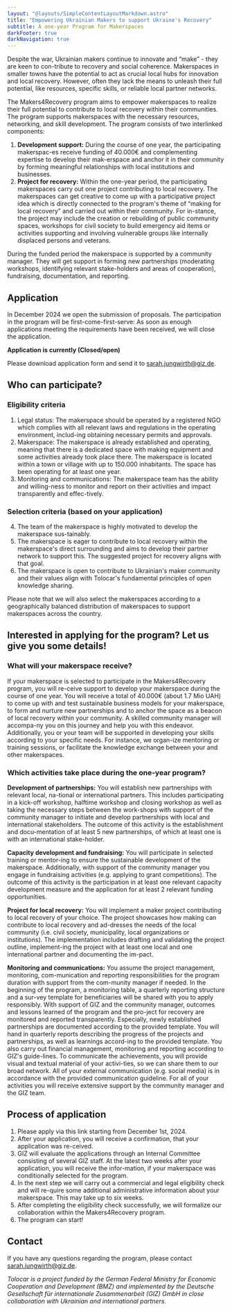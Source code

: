 ```yaml
---
layout: "@layouts/SimpleContentLayoutMarkdown.astro"
title: "Empowering Ukrainian Makers to support Ukraine's Recovery"
subtitle: A one-year Program for Makerspaces
darkFooter: true
darkNavigation: true
---
```


Despite the war, Ukrainian makers continue to innovate and “make” - they are keen to con-tribute to recovery and social coherence. Makerspaces in smaller towns have the potential to act as crucial local hubs for innovation and local recovery. However, often they lack the means to unleash their full potential, like resources, specific skills, or reliable local partner networks. 

The Makers4Recovery program aims to empower makerspaces to realize their full potential to contribute to local recovery within their communities. The program supports makerspaces with the necessary resources, networking, and skill development. The program consists of two interlinked components:

1. **Development support:** During the course of one year, the participating makerspac-es receive funding of 40.000€ and complementing expertise to develop their mak-erspace and anchor it in their community by forming meaningful relationships with local institutions and businesses.
2. **Project for recovery:** Within the one-year period, the participating makerspaces carry out one project contributing to local recovery. The makerspaces can get creative to come up with a participative project idea which is directly connected to the program's theme of “making for local recovery” and carried out within their community. For in-stance, the project may include the creation or rebuilding of public community spaces, workshops for civil society to build emergency aid items or activities supporting and involving vulnerable groups like internally displaced persons and veterans. 

During the funded period the makerspace is supported by a community manager. They will get support in forming new partnerships (moderating workshops, identifying relevant stake-holders and areas of cooperation), fundraising, documentation, and reporting. 


## Application
In December 2024 we open the submission of proposals. The participation in the program will be first-come-first-serve: As soon as enough applications meeting the requirements have been received, we will close the application. 

**Application is currently (Closed/open)**

Please download application form and send it to [sarah.jungwirth@giz.de](mailto:sarah.jungwirth@giz.de).

## Who can participate?

### Eligibility criteria

1. Legal status: The makerspace should be operated by a registered NGO which complies with all relevant laws and regulations in the operating environment, includ-ing obtaining necessary permits and approvals.
2. Makerspace: The makerspace is already established and operating, meaning that there is a dedicated space with making equipment and some activities already took place there. The makerspace is located within a town or village with up to 150.000 inhabitants. The space has been operating for at least one year.
3. Monitoring and communications: The makerspace team has the ability and willing-ness to monitor and report on their activities and impact transparently and effec-tively.

### Selection criteria (based on your application)

4. The team of the makerspace is highly motivated to develop the makerspace sus-tainably.
5. The makerspace is eager to contribute to local recovery within the makerspace's direct surrounding and aims to develop their partner network to support this. The suggested project for recovery aligns with that goal. 
6. The makerspace is open to contribute to Ukrainian's maker community and their values align with Tolocar's fundamental principles of open knowledge sharing.
 
Please note that we will also select the makerspaces according to a geographically balanced distribution of makerspaces to support makerspaces across the country.


## Interested in applying for the program? Let us give you some details!

### What will your makerspace receive?
If your makerspace is selected to participate in the Makers4Recovery program, you will re-ceive support to develop your makerspace during the course of one year. You will receive a total of 40.000€ (about 1.7 Mio UAH) to come up with and test sustainable business models for your makerspace, to form and nurture new partnerships and to anchor the space as a beacon of local recovery within your community. A skilled community manager will accompa-ny you on this journey and help you with this endeavor. Additionally, you or your team will be supported in developing your skills according to your specific needs. For instance, we organ-ize mentoring or training sessions, or facilitate the knowledge exchange between your and other makerspaces. 

### Which activities take place during the one-year program?

**Development of partnerships:** You will establish new partnerships with relevant local, na-tional or international partners. This includes participating in a kick-off workshop, halftime workshop and closing workshop as well as taking the necessary steps between the work-shops with support of the community manager to initiate and develop partnerships with local and international stakeholders. The outcome of this activity is the establishment and docu-mentation of at least 5 new partnerships, of which at least one is with an international stake-holder. 

**Capacity development and fundraising:** You will participate in selected training or mentor-ing to ensure the sustainable development of the makerspace. Additionally, with support of the community manager you engage in fundraising activities (e.g. applying to grant competitions). The outcome of this activity is the participation in at least one relevant capacity development measure and the application for at least 2 relevant funding opportunities. 

**Project for local recovery:** You will implement a maker project contributing to local recovery of your choice. The project showcases how making can contribute to local recovery and ad-dresses the needs of the local community (i.e. civil society, municipality, local organizations or institutions). The implementation includes drafting and validating the project outline, implement-ing the project with at least one local and one international partner and documenting the im-pact.

**Monitoring and communications:** You assume the project management, monitoring, com-munication and reporting responsibilities for the program duration with support from the com-munity manager if needed. 
In the beginning of the program, a monitoring table, a quarterly reporting structure and a sur-vey template for beneficiaries will be shared with you to apply responsibly. With support of GIZ and the community manager, outcomes and lessons learned of the program and the pro-ject for recovery are monitored and reported transparently. Especially, newly established partnerships are documented according to the provided template. You will hand in quarterly reports describing the progress of the projects and partnerships, as well as learnings accord-ing to the provided template.
You also carry out financial management, monitoring and reporting according to GIZ's guide-lines. 
To communicate the achievements, you will provide visual and textual material of your activi-ties, so we can share them to our broad network.  All of your external communication (e.g. social media) is in accordance with the provided communication guideline. 
For all of your activities you will receive extensive support by the community manager and the GIZ team. 


## Process of application
1. Please apply via this link starting from December 1st, 2024. 
2. After your application, you will receive a confirmation, that your application was re-ceived.
3. GIZ will evaluate the applications through an Internal Committee consisting of several GIZ staff. At the latest two weeks after your application, you will receive the infor-mation, if your makerspace was conditionally selected for the program.
4. In the next step we will carry out a commercial and legal eligibility check and will re-quire some additional administrative information about your makerspace. This may take up to six weeks.
5. After completing the eligibility check successfully, we will formalize our collaboration within the Makers4Recovery program.
6. The program can start!

## Contact
If you have any questions regarding the program, please contact [sarah.jungwirth@giz.de](mailto:sarah.jungwirth@giz.de).

*Tolocar is a project funded by the German Federal Ministry for Economic Cooperation and Development (BMZ) and implemented by the Deutsche Gesellschaft für internationale Zusammenarbeit (GIZ) GmbH in close collaboration with Ukrainian and international partners.*
